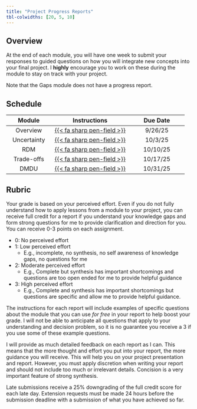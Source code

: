 ```yaml
---
title: "Project Progress Reports"
tbl-colwidths: [20, 5, 10]
---
```

## Overview
At the end of each module, you will have one week to submit your responses to guided questions on how you will integrate new concepts into your final project. I **highly** encourage you to work on these during the module to stay on track with your project.

Note that the Gaps module does not have a progress report.

## Schedule
| Module | Instructions | Due Date |
|:------:|:------------:|:--------:|
| Overview | [{{< fa sharp pen-field >}}](../updates/overview.qmd) | 9/26/25 |
| Uncertainty | [{{< fa sharp pen-field >}}](../updates/uncertainty.qmd) | 10/3/25 |
| RDM | [{{< fa sharp pen-field >}}](../updates/rdm.qmd) | 10/10/25 |
| Trade-offs | [{{< fa sharp pen-field >}}](../updates/tradeoffs.qmd) | 10/17/25 |
| DMDU | [{{< fa sharp pen-field >}}](../updates/dmdu.qmd) | 10/31/25 |

## Rubric
Your grade is based on your perceived effort. Even if you do not fully understand how to apply lessons from a module to your project, you can receive full credit for a report if you understand your knowledge gaps and form strong questions for me to provide clarification and direction for you. You can receive 0-3 points on each assignment.

* 0: No perceived effort 
* 1: Low perceived effort
  - E.g., incomplete, no synthesis, no self awareness of knowledge gaps, no questions for me
* 2: Moderate perceived effort   
  - E.g., Complete but synthesis has important shortcomings and questions are too open ended for me to provide helpful guidance
* 3: High perceived effort
  - E.g., Complete and synthesis has important shortcomings but questions are specific and allow me to provide helpful guidance. 

The instructions for each report will include examples of specific questions about the module that you can use *for free* in your report to help boost your grade. I will not be able to anticipate all questions that apply to your understanding and decision problem, so it is no guarantee you receive a 3 if you use some of these example questions. 

I will provide as much detailed feedback on each report as I can. This means that the more thought and effort you put into your report, the more guidance you will receive. This will help you on your project presentation and report. However, you must apply discretion when writing your report and should not include too much or irrelevant details. Concision is a very important feature of strong synthesis. 

Late submissions receive a 25% downgrading of the full credit score for each late day. Extension requests must be made 24 hours before the submission deadline with a submission of what you have achieved so far.